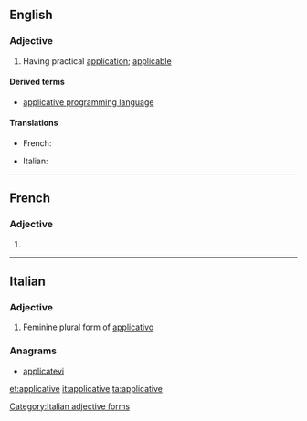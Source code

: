 ==English==

===Adjective===
{{en-adj}}

# Having practical [[application]]; [[applicable]]

====Derived terms====
* [[applicative programming language]]

====Translations====
{{trans-top|having practical application}}
* French: {{t+|fr|applicatif}}
{{trans-mid}}
* Italian: {{t|it|applicativo}}
{{trans-bottom}}

----

==French==

===Adjective===
{{fr-adj-form}} {{g|f}}

# {{feminine of|applicatif|lang=fr}}

----

==Italian==

===Adjective===
{{head|it}} {{g|f}}

# Feminine plural form of [[applicativo]]

===Anagrams===
* [[applicatevi#Italian|applicatevi]]

[[Category:Italian adjective forms]]

[[et:applicative]]
[[it:applicative]]
[[ta:applicative]]